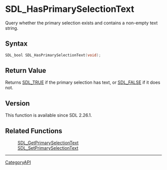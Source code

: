 = SDL_HasPrimarySelectionText =

Query whether the primary selection exists and contains a non-empty text string.

== Syntax ==

<syntaxhighlight lang='c'>
SDL_bool SDL_HasPrimarySelectionText(void);
</syntaxhighlight>

== Return Value ==

Returns [[SDL_TRUE]] if the primary selection has text, or [[SDL_FALSE]] if
it does not.

== Version ==

This function is available since SDL 2.26.1.

== Related Functions ==

:[[SDL_GetPrimarySelectionText]]
:[[SDL_SetPrimarySelectionText]]

----
[[CategoryAPI]]


